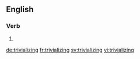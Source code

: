
==English==

===Verb===
{{head|en|present participle}}

# {{present participle of|trivialize|lang=en}}

[[de:trivializing]]
[[fr:trivializing]]
[[sv:trivializing]]
[[vi:trivializing]]